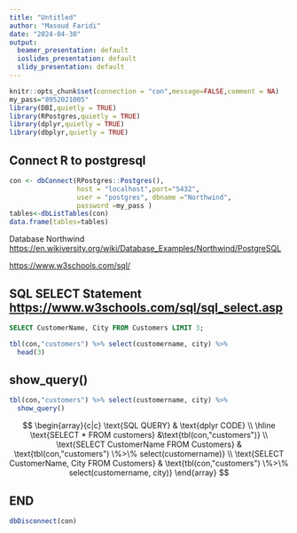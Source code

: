 ```yaml
---
title: "Untitled"
author: "Masoud Faridi"
date: "2024-04-30"
output:
  beamer_presentation: default
  ioslides_presentation: default
  slidy_presentation: default
---
```


```r
knitr::opts_chunk$set(connection = "con",message=FALSE,comment = NA)
my_pass="8952021005"
library(DBI,quietly = TRUE)
library(RPostgres,quietly = TRUE)
library(dplyr,quietly = TRUE)
library(dbplyr,quietly = TRUE)
```


## Connect R to postgresql



\small
```r
con <- dbConnect(RPostgres::Postgres(), 
                 host = "localhost",port="5432", 
                 user = "postgres", dbname ="Northwind",
                 password =my_pass )
tables<-dbListTables(con)
data.frame(tables=tables)
```

\tiny
Database Northwind [https://en.wikiversity.org/wiki/Database_Examples/Northwind/PostgreSQL](https://en.wikiversity.org/wiki/Database_Examples/Northwind/PostgreSQL)


[https://www.w3schools.com/sql/](https://www.w3schools.com/sql/)
\tiny


## \small SQL SELECT Statement  [https://www.w3schools.com/sql/sql_select.asp](https://www.w3schools.com/sql/sql_select.asp)

\small


```sql
SELECT CustomerName, City FROM Customers LIMIT 3;
```
```r
tbl(con,"customers") %>% select(customername, city) %>% 
  head(3)
```

## show_query() 


```r
tbl(con,"customers") %>% select(customername, city) %>% 
  show_query()
```
\tiny
$$
\begin{array}{c|c}
\text{SQL QUERY} & \text{dplyr CODE} \\
\hline
\text{SELECT * FROM customers} &\text{tbl(con,"customers")} \\
\text{SELECT CustomerName FROM Customers} & \text{tbl(con,"customers") \%>\% select(customername)} \\
\text{SELECT CustomerName, City FROM Customers} & \text{tbl(con,"customers") \%>\% select(customername, city)}
\end{array}
$$
\tiny



## END






```r
dbDisconnect(con)
```




